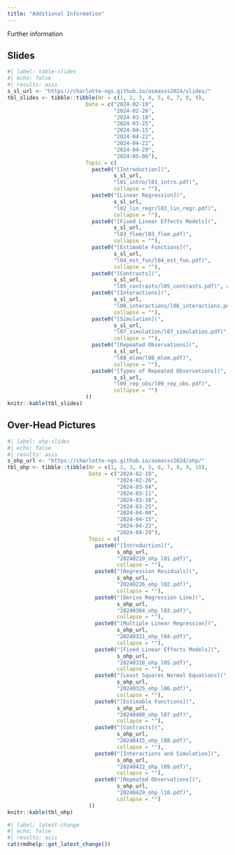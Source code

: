```yaml
---
title: "Additional Information"
---
```


Further information 

## Slides

```r
#| label: table-slides
#| echo: false
#| results: asis
s_sl_url <- "https://charlotte-ngs.github.io/asmasss2024/slides/"
tbl_slides <- tibble::tibble(Nr = c(1, 2, 3, 4, 5, 6, 7, 8, 9),
                         Date = c("2024-02-19",
                                  "2024-02-26",
                                  "2024-03-18",
                                  "2024-03-25",
                                  "2024-04-15",
                                  "2024-04-22",
                                  "2024-04-22",
                                  "2024-04-29",
                                  "2024-05-06"),
                         Topic = c(
                           paste0("[Introduction](", 
                                  s_sl_url, 
                                  "l01_intro/l01_intro.pdf)", 
                                  collapse = ""),
                           paste0("[Linear Regression](",
                                  s_sl_url,
                                  "l02_lin_regr/l02_lin_regr.pdf)",
                                  collapse = ""),
                           paste0("[Fixed Linear Effects Models](",
                                  s_sl_url,
                                  "l03_flem/l03_flem.pdf)",
                                  collapse = ""),
                           paste0("[Estimable Functions](",
                                  s_sl_url,
                                  "l04_est_fun/l04_est_fun.pdf)",
                                  collapse = ""),
                           paste0("[Contrasts](",
                                  s_sl_url,
                                  "l05_contrasts/l05_contrasts.pdf)", collapse = ""),
                           paste0("[Interactions](",
                                  s_sl_url,
                                  "l06_interactions/l06_interactions.pdf)",
                                  collapse = ""),
                           paste0("[Simulation](",
                                  s_sl_url,
                                  "l07_simulation/l07_simulation.pdf)",
                                  collapse = ""),
                           paste0("[Repeated Observations](",
                                  s_sl_url,
                                  "l08_mlem/l08_mlem.pdf)",
                                  collapse = ""),
                           paste0("[Types of Repeated Observations](",
                                  s_sl_url,
                                  "l09_rep_obs/l09_rep_obs.pdf)",
                                  collapse = "")
                         ))
knitr::kable(tbl_slides)
```


## Over-Head Pictures

```r
#| label: ohp-slides
#| echo: false
#| results: asis
s_ohp_url <- "https://charlotte-ngs.github.io/asmasss2024/ohp/"
tbl_ohp <- tibble::tibble(Nr = c(1, 2, 3, 4, 5, 6, 7, 8, 9, 10),
                          Date = c("2024-02-19",
                                   "2024-02-26",
                                   "2024-03-04",
                                   "2024-03-11",
                                   "2024-03-18",
                                   "2024-03-25",
                                   "2024-04-08",
                                   "2024-04-15",
                                   "2024-04-22",
                                   "2024-04-29"),
                          Topic = c(
                            paste0("[Introduction](",
                                   s_ohp_url,
                                   "20240219_ohp_l01.pdf)",
                                   collapse = ""),
                            paste0("[Regression Residuals](",
                                   s_ohp_url, 
                                   "20240226_ohp_l02.pdf)",
                                   collapse = ""),
                            paste0("[Derive Regression Line](",
                                   s_ohp_url,
                                   "20240304_ohp_l03.pdf)",
                                   collapse = ""),
                            paste0("[Multiple Linear Regression](",
                                   s_ohp_url,
                                   "20240311_ohp_l04.pdf)",
                                   collapse = ""),
                            paste0("[Fixed Linear Effects Models](",
                                   s_ohp_url,
                                   "20240318_ohp_l05.pdf)",
                                   collapse = ""),
                            paste0("[Least Squares Normal Equations](",
                                   s_ohp_url,
                                   "20240325_ohp_l06.pdf)",
                                   collapse = ""),
                            paste0("[Estimable Functions](",
                                   s_ohp_url,
                                   "20240408_ohp_l07.pdf)",
                                   collapse = ""),
                            paste0("[Contrasts](",
                                   s_ohp_url,
                                   "20240415_ohp_l08.pdf)",
                                   collapse = ""),
                            paste0("[Interactions and Simulation](",
                                   s_ohp_url,
                                   "20240422_ohp_l09.pdf)",
                                   collapse = ""),
                            paste0("[Repeated Observations](",
                                   s_ohp_url,
                                   "20240429_ohp_l10.pdf)",
                                   collapse = "")
                          ))
knitr::kable(tbl_ohp)
```



```r
#| label: latest-change
#| echo: false
#| results: asis
cat(rmdhelp::get_latest_change())
```
